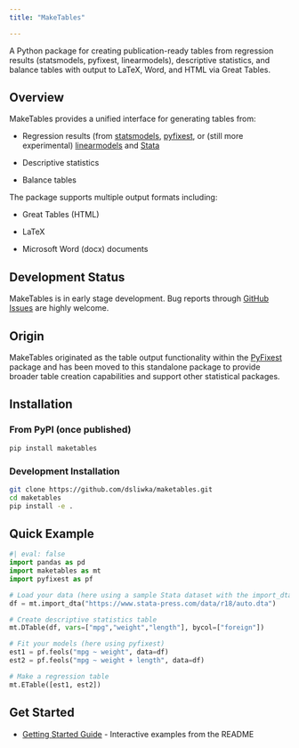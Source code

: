 ```yaml
---
title: "MakeTables"

---
```


A Python package for creating publication-ready tables from regression results (statsmodels, pyfixest, linearmodels), descriptive statistics, and balance tables with output to LaTeX, Word, and HTML via Great Tables.

## Overview

MakeTables provides a unified interface for generating tables from:

- Regression results (from [statsmodels](https://www.statsmodels.org/stable/index.html), [pyfixest](https://py-econometrics.github.io/pyfixest/pyfixest.html), or (still more experimental) [linearmodels](https://bashtage.github.io/linearmodels/) and [Stata](https://www.stata.com/python/pystata19/)

- Descriptive statistics 

- Balance tables

The package supports multiple output formats including:

- Great Tables (HTML)

- LaTeX

- Microsoft Word (docx) documents

::: {.callout-note}
## Development Status
MakeTables is in early stage development. Bug reports through [GitHub Issues](https://github.com/dsliwka/maketables/issues) are highly welcome.
:::

## Origin

MakeTables originated as the table output functionality within the [PyFixest](https://github.com/py-econometrics/pyfixest) package and has been moved to this standalone package to provide broader table creation capabilities and support other statistical packages.

## Installation

### From PyPI (once published)
```bash
pip install maketables
```

### Development Installation
```bash
git clone https://github.com/dsliwka/maketables.git
cd maketables
pip install -e .
```

## Quick Example

```python
#| eval: false
import pandas as pd
import maketables as mt
import pyfixest as pf

# Load your data (here using a sample Stata dataset with the import_dta function that also stores variable labels)
df = mt.import_dta("https://www.stata-press.com/data/r18/auto.dta")

# Create descriptive statistics table
mt.DTable(df, vars=["mpg","weight","length"], bycol=["foreign"])

# Fit your models (here using pyfixest)
est1 = pf.feols("mpg ~ weight", data=df)
est2 = pf.feols("mpg ~ weight + length", data=df)

# Make a regression table
mt.ETable([est1, est2])
```


## Get Started

- [Getting Started Guide](getting-started.ipynb) - Interactive examples from the README